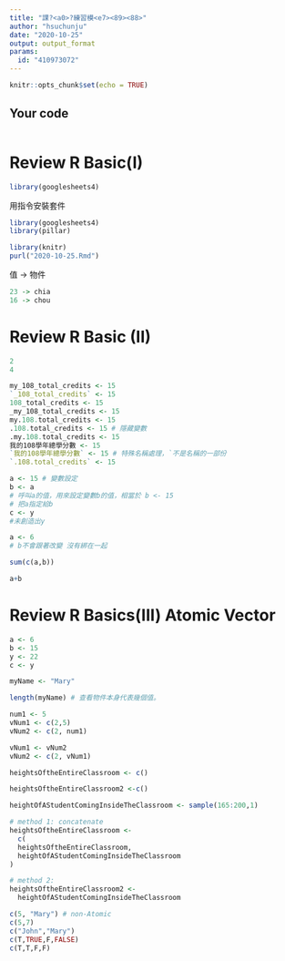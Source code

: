 ---
title: "課?<a0>?練習模<e7><89><88>"
author: "hsuchunju"
date: "2020-10-25"
output: output_format
params:
  id: "410973072"
---

```{r setup, include=FALSE}
knitr::opts_chunk$set(echo = TRUE)
```

## Your code

```{r}

```
# Review R Basic(I)
```{r}
library(googlesheets4)
```
用指令安裝套件
```{r}
library(googlesheets4)
library(pillar)
```

```{r}
library(knitr)
purl("2020-10-25.Rmd")
```
值 -> 物件
```{r}
23 -> chia
16 -> chou
```

# Review R Basic (II)
```{r}
2
4
```
```{r}
my_108_total_credits <- 15
`_108_total_credits` <- 15
108_total_credits <- 15
_my_108_total_credits <- 15
my.108.total_credits <- 15
.108.total_credits <- 15 # 隱藏變數
.my.108.total_credits <- 15
我的108學年總學分數 <- 15
`我的108學年總學分數` <- 15 # 特殊名稱處理，`不是名稱的一部份
`.108.total_credits` <- 15
```

```{r}
a <- 15 # 變數設定
b <- a
# 呼叫a的值，用來設定變數b的值，相當於 b <- 15
# 把a指定給b
c <- y
#未創造出y
```

```{r}
a <- 6
# b不會跟著改變 沒有綁在一起
```

```{r}
sum(c(a,b))
```
```{r}
a+b
```
# Review R Basics(III) Atomic Vector
```{r}
a <- 6
b <- 15
y <- 22
c <- y
```

```{r}
myName <- "Mary"
```

```{r}
length(myName) # 查看物件本身代表幾個值。
```
```{r}
num1 <- 5
vNum1 <- c(2,5)
vNum2 <- c(2, num1)
```

```{r}
vNum1 <- vNum2
vNum2 <- c(2, vNum1)
```

```{r}
heightsOftheEntireClassroom <- c()

heightsOftheEntireClassroom2 <-c()
```

```{r}
heightOfAStudentComingInsideTheClassroom <- sample(165:200,1)
```

```{r}
# method 1: concatenate
heightsOftheEntireClassroom <- 
  c(
  heightsOftheEntireClassroom,
  heightOfAStudentComingInsideTheClassroom
)
```

```{r}
# method 2:
heightsOftheEntireClassroom2 <- 
  heightOfAStudentComingInsideTheClassroom
```

```{r}
c(5, "Mary") # non-Atomic
c(5,7)
c("John","Mary")
c(T,TRUE,F,FALSE)
c(T,T,F,F)
```

